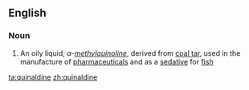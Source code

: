==English==

===Noun===
{{en-noun|-}}

#{{organic compound}} An oily liquid, ''α-[[methyl]][[quinoline]]'', derived from [[coal tar]], used in the manufacture of [[pharmaceutical]]s and as a [[sedative]] for [[fish]]

[[ta:quinaldine]]
[[zh:quinaldine]]